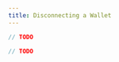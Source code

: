 ```yaml
---
title: Disconnecting a Wallet
---
```






<!-- embedme disconnect-wallet.beacon.ts -->

```ts live
// TODO
```

<!-- embedme disconnect-wallet.taquito.ts -->

```ts live
// TODO
```


